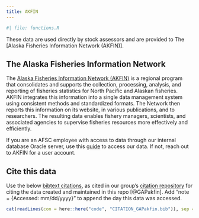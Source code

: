```yaml
---
title: AKFIN
---
```


```r
#| file: functions.R
```

These data are used directly by stock assessors and are provided to The [Alaska Fisheries Information Network (AKFIN)]. 

## The Alaska Fisheries Information Network

The [Alaska Fisheries Information Network (AKFIN)](https://www.psmfc.org/program/alaska-fisheries-information-network-akfin) is a regional program that consolidates and supports the collection, processing, analysis, and reporting of fisheries statistics for North Pacific and Alaskan fisheries. AKFIN integrates this information into a single data management system using consistent methods and standardized formats. The Network then reports this information on its website, in various publications, and to researchers. The resulting data enables fishery managers, scientists, and associated agencies to supervise fisheries resources more effectively and efficiently. 

If you are an AFSC employee with access to data through our internal database Oracle server, use this [guide](https://afsc-gap-products.github.io/gap_products/content/akfin-oracle-sql-r.html) to access our data. If not, reach out to AKFIN for a user account.  

## Cite this data

Use the below [bibtext citations](`r paste0(link_repo, "/blob/main/code/CITATION_GAPakfin.bib")`), as cited in our group's [citation repository](https://github.com/afsc-gap-products/citations/blob/main/cite/bibliography.bib) for citing the data created and maintained in this repo [@GAPakfin]. Add "note = {Accessed: mm/dd/yyyy}" to append the day this data was accessed. 

```r
cat(readLines(con = here::here("code", "CITATION_GAPakfin.bib")), sep = "\n") 
```

